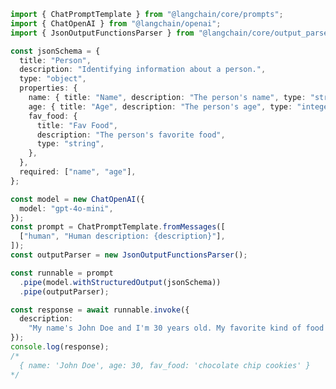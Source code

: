 ```typescript
import { ChatPromptTemplate } from "@langchain/core/prompts";
import { ChatOpenAI } from "@langchain/openai";
import { JsonOutputFunctionsParser } from "@langchain/core/output_parsers/openai_functions";

const jsonSchema = {
  title: "Person",
  description: "Identifying information about a person.",
  type: "object",
  properties: {
    name: { title: "Name", description: "The person's name", type: "string" },
    age: { title: "Age", description: "The person's age", type: "integer" },
    fav_food: {
      title: "Fav Food",
      description: "The person's favorite food",
      type: "string",
    },
  },
  required: ["name", "age"],
};

const model = new ChatOpenAI({
  model: "gpt-4o-mini",
});
const prompt = ChatPromptTemplate.fromMessages([
  ["human", "Human description: {description}"],
]);
const outputParser = new JsonOutputFunctionsParser();

const runnable = prompt
  .pipe(model.withStructuredOutput(jsonSchema))
  .pipe(outputParser);

const response = await runnable.invoke({
  description:
    "My name's John Doe and I'm 30 years old. My favorite kind of food are chocolate chip cookies.",
});
console.log(response);
/*
  { name: 'John Doe', age: 30, fav_food: 'chocolate chip cookies' }
*/
```